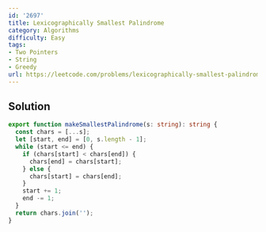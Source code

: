```yaml
---
id: '2697'
title: Lexicographically Smallest Palindrome
category: Algorithms
difficulty: Easy
tags:
- Two Pointers
- String
- Greedy
url: https://leetcode.com/problems/lexicographically-smallest-palindrome
---
```


## Solution

```typescript filename="solution.ts" copy
export function makeSmallestPalindrome(s: string): string {
  const chars = [...s];
  let [start, end] = [0, s.length - 1];
  while (start <= end) {
    if (chars[start] < chars[end]) {
      chars[end] = chars[start];
    } else {
      chars[start] = chars[end];
    }
    start += 1;
    end -= 1;
  }
  return chars.join('');
}
```


